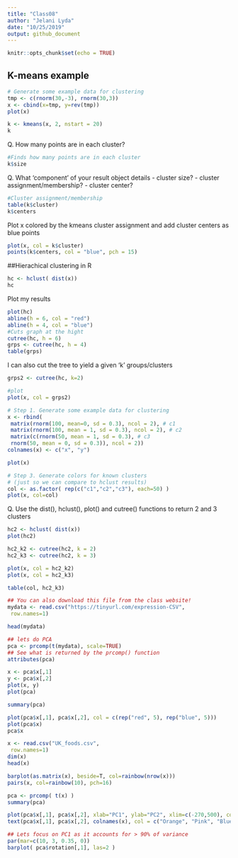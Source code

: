 ```yaml
---
title: "Class08"
author: "Jelani Lyda"
date: "10/25/2019"
output: github_document
---
```


```r
knitr::opts_chunk$set(echo = TRUE)
```

## K-means example

```r
# Generate some example data for clustering
tmp <- c(rnorm(30,-3), rnorm(30,3))
x <- cbind(x=tmp, y=rev(tmp))
plot(x)

```

```r
k <- kmeans(x, 2, nstart = 20)
k

```
Q. How many points are in each cluster?
```r
#Finds how many points are in each cluster
k$size
```


Q. What ‘component’ of your result object details
 - cluster size?
 - cluster assignment/membership?
 - cluster center?
```r
#Cluster assignment/membership
table(k$cluster)
k$centers
```

Plot x colored by the kmeans cluster assignment and
 add cluster centers as blue points
```r
plot(x, col = k$cluster)
points(k$centers, col = "blue", pch = 15)
```


##Hierachical clustering in R
```r
hc <- hclust( dist(x))
hc
```


Plot my results
```r
plot(hc)
abline(h = 6, col = "red")
abline(h = 4, col = "blue")
#Cuts graph at the hight
cutree(hc, h = 6)
grps <- cutree(hc, h = 4)
table(grps)
```

I can also cut the tree to yield a given 'k' groups/clusters 
```r
grps2 <- cutree(hc, k=2)
```


```r
#plot
plot(x, col = grps2)
```


```r
# Step 1. Generate some example data for clustering
x <- rbind(
 matrix(rnorm(100, mean=0, sd = 0.3), ncol = 2), # c1
 matrix(rnorm(100, mean = 1, sd = 0.3), ncol = 2), # c2
 matrix(c(rnorm(50, mean = 1, sd = 0.3), # c3
 rnorm(50, mean = 0, sd = 0.3)), ncol = 2))
colnames(x) <- c("x", "y")

plot(x)

# Step 3. Generate colors for known clusters
# (just so we can compare to hclust results)
col <- as.factor( rep(c("c1","c2","c3"), each=50) )
plot(x, col=col)
```

Q. Use the dist(), hclust(), plot() and cutree()
 functions to return 2 and 3 clusters 
```r
hc2 <- hclust( dist(x))
plot(hc2)

hc2_k2 <- cutree(hc2, k = 2)
hc2_k3 <- cutree(hc2, k = 3)
```
 
```r
plot(x, col = hc2_k2)
plot(x, col = hc2_k3)
```

```r
table(col, hc2_k3)
```


```r
## You can also download this file from the class website!
mydata <- read.csv("https://tinyurl.com/expression-CSV",
 row.names=1)

head(mydata)
```

```r
## lets do PCA
pca <- prcomp(t(mydata), scale=TRUE)
## See what is returned by the prcomp() function
attributes(pca)
```


```r
x <- pca$x[,1]
y <- pca$x[,2]
plot(x, y)
plot(pca)
```

```r
summary(pca)
```

```r
plot(pca$x[,1], pca$x[,2], col = c(rep("red", 5), rep("blue", 5)))
plot(pca$x)
pca$x
```


```r
x <- read.csv("UK_foods.csv",
 row.names=1)
dim(x)
head(x)
```
```r
barplot(as.matrix(x), beside=T, col=rainbow(nrow(x)))
pairs(x, col=rainbow(10), pch=16)
```

```r
pca <- prcomp( t(x) )
summary(pca)

plot(pca$x[,1], pca$x[,2], xlab="PC1", ylab="PC2", xlim=c(-270,500), col = c("Orange", "Pink", "Blue", "Green"))
text(pca$x[,1], pca$x[,2], colnames(x), col = c("Orange", "Pink", "Blue", "Green"))
```

```r
## Lets focus on PC1 as it accounts for > 90% of variance 
par(mar=c(10, 3, 0.35, 0))
barplot( pca$rotation[,1], las=2 )
```










